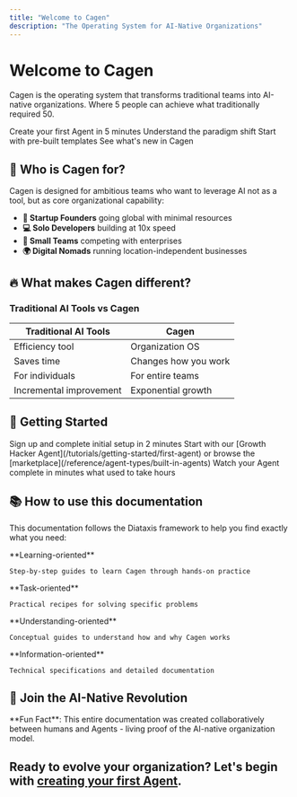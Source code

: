 ```yaml
---
title: "Welcome to Cagen"
description: "The Operating System for AI-Native Organizations"
---
```


# Welcome to Cagen

Cagen is the operating system that transforms traditional teams into AI-native organizations. Where 5 people can achieve what traditionally required 50.

<CardGroup cols={2}>
  <Card 
    title="Quick Start" 
    icon="rocket" 
    href="/quickstart"
  >
    Create your first Agent in 5 minutes
  </Card>
  <Card 
    title="What is an AI-Native Organization?" 
    icon="lightbulb" 
    href="/explanation/core-concepts/ai-native-organization"
  >
    Understand the paradigm shift
  </Card>
  <Card 
    title="Browse Agent Marketplace" 
    icon="store" 
    href="/reference/agent-types/built-in-agents"
  >
    Start with pre-built templates
  </Card>
  <Card 
    title="View Changelog" 
    icon="bell" 
    href="/changelog"
  >
    See what's new in Cagen
  </Card>
</CardGroup>

## 🎯 Who is Cagen for?

Cagen is designed for ambitious teams who want to leverage AI not as a tool, but as core organizational capability:

- **🚀 Startup Founders** going global with minimal resources
- **💻 Solo Developers** building at 10x speed
- **🏢 Small Teams** competing with enterprises
- **🌍 Digital Nomads** running location-independent businesses

## 🔥 What makes Cagen different?

### Traditional AI Tools vs Cagen

| Traditional AI Tools | Cagen |
|---------------------|--------|
| Efficiency tool | Organization OS |
| Saves time | Changes how you work |
| For individuals | For entire teams |
| Incremental improvement | Exponential growth |

## 🚀 Getting Started

<Steps>
  <Step title="Create your account">
    Sign up and complete initial setup in 2 minutes
  </Step>
  <Step title="Choose your first Agent">
    Start with our [Growth Hacker Agent](/tutorials/getting-started/first-agent) or browse the [marketplace](/reference/agent-types/built-in-agents)
  </Step>
  <Step title="Experience 10x productivity">
    Watch your Agent complete in minutes what used to take hours
  </Step>
</Steps>

## 📚 How to use this documentation

This documentation follows the Diataxis framework to help you find exactly what you need:

<CardGroup cols={2}>
  <Card 
    title="Tutorials" 
    icon="graduation-cap"
    href="/tutorials"
  >
    **Learning-oriented**
    
    Step-by-step guides to learn Cagen through hands-on practice
  </Card>
  <Card 
    title="How-to Guides" 
    icon="list-check"
    href="/how-to"
  >
    **Task-oriented**
    
    Practical recipes for solving specific problems
  </Card>
  <Card 
    title="Explanations" 
    icon="book"
    href="/explanation"
  >
    **Understanding-oriented**
    
    Conceptual guides to understand how and why Cagen works
  </Card>
  <Card 
    title="Reference" 
    icon="code"
    href="/reference"
  >
    **Information-oriented**
    
    Technical specifications and detailed documentation
  </Card>
</CardGroup>

## 🎉 Join the AI-Native Revolution

<Info>
  **Fun Fact**: This entire documentation was created collaboratively between humans and Agents - living proof of the AI-native organization model.
</Info>

Ready to evolve your organization? Let's begin with [creating your first Agent](/tutorials/getting-started/first-agent).
</description>
---